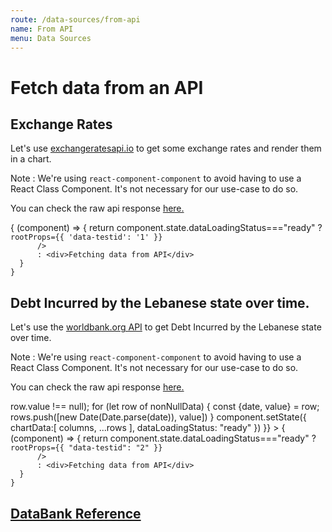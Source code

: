 ```yaml
---
route: /data-sources/from-api
name: From API
menu: Data Sources
---
```



# Fetch data from an API

## Exchange Rates

Let's use [exchangeratesapi.io](https://exchangeratesapi.io/) to get some exchange rates
and render them in a chart.

Note : We're using `react-component-component` to avoid having to use a React Class Component. It's not necessary for our use-case to do so.

You can check the raw api response [here.](https://api.exchangeratesapi.io/latest?symbols=USD,GBP,CAD)

<Playground>
  <Component 
    initialState={{dataLoadingStatus: "loading", chartData:[]}}
    didMount={async function(component) {
      const response = await fetch("https://api.exchangeratesapi.io/latest?symbols=USD,GBP,CAD");
      const json = await response.json();
      const rateCurrencyNames = Object.keys(json.rates);
      const rateCurrencyValues = Object.values(json.rates);
      const chartData = [["Currency Name", "Currency Rate"]]
      for (let i = 0; i < rateCurrencyNames.length; i += 1) {
        chartData.push([rateCurrencyNames[i], rateCurrencyValues[i]])
      }
      component.setState({
        dataLoadingStatus: "ready",
        chartData: chartData
      })
    }}
  >
    {
      (component) => {
        return component.state.dataLoadingStatus==="ready" ?
          <Chart 
            chartType="BarChart"
            data={component.state.chartData}
            options={{
              chartArea: {
                width:"50%"
              },
              title:"EUR Price"
            }}

            rootProps={{ 'data-testid': '1' }}
          />
          : <div>Fetching data from API</div>
      }
    }
  </Component>
</Playground>


## Debt Incurred by the Lebanese state over time.

Let's use the [worldbank.org API](https://data.worldbank.org/indicator) to get Debt Incurred by the Lebanese state over time.

Note : We're using `react-component-component` to avoid having to use a React Class Component. It's not necessary for our use-case to do so.

You can check the raw api response [here.](http://api.worldbank.org/v2/countries/lb/indicators/DT.DOD.DECT.CD?format=json)

<Playground>
  <Component 
    initialState={{dataLoadingStatus: "loading", chartData:[]}}
    didMount={async function(component)  {
      const COUNTRY_CODE = "lb"
      const INDICATOR = "DT.DOD.DECT.CD"
      const response = await fetch("https://api.worldbank.org/v2/countries/"+COUNTRY_CODE+"/indicators/"+INDICATOR+"?format=json");
      const json = await response.json();
      const [metadata,data] = json
      {/* console.log(data,metadata) */}
      const columns = [{type:"date", label:"Year"}, {type:"number", label:"Debt"}]
      let rows = [];
      const nonNullData = data.filter((row) => row.value !== null);
      for (let row of nonNullData) {
        const {date, value} = row;
        rows.push([new Date(Date.parse(date)), value])
      }
      component.setState({
        chartData:[
          columns,
          ...rows
        ],
        dataLoadingStatus: "ready"
      })
    }}
  >
    {
      (component) => {
        return component.state.dataLoadingStatus==="ready" ?
          <Chart 
            chartType="LineChart"
            data={component.state.chartData}
            options={{
              hAxis: {
                format: "yyyy"
              },
              vAxis: {
                format:"short"
              },
              title: "Debt incurred over time."
            }}

            rootProps={{ "data-testid": "2" }}
          />
          : <div>Fetching data from API</div>
      }
    }
  </Component>
</Playground>



## [DataBank Reference](https://data.worldbank.org/)
